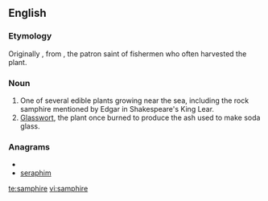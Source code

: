 ==English==
{{wikipedia}}

===Etymology===
Originally {{term|sampiere}}, from {{etyl|fr}} {{term|Saint Pierre|lang=fr}}, the patron saint of fishermen who often harvested the plant.

===Noun===
{{en-noun}}

# One of several edible plants growing near the sea, including the rock samphire mentioned by Edgar in Shakespeare's King Lear.
# [[glasswort|Glasswort]], the plant once burned to produce the ash used to make soda glass.

===Anagrams===
* {{alphagram|aehimprs}}
* [[seraphim#English|seraphim]]

[[te:samphire]]
[[vi:samphire]]